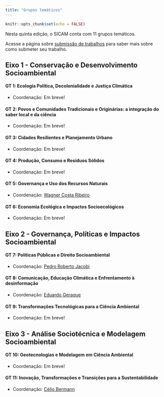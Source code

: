 ```yaml
---
title: "Grupos temáticos"
---
```


```r
knitr::opts_chunk$set(echo = FALSE)
```

<link rel="stylesheet" href="https://cdn.jsdelivr.net/gh/jpswalsh/academicons@1/css/academicons.min.css">

Nesta quinta edição, o SICAM conta com 11 grupos temáticos.

Acesse a página sobre [submissão de trabalhos](submissao.qmd) para saber mais sobre como submeter seu trabalho.

## Eixo 1 - Conservação e Desenvolvimento Socioambiental

#### GT 1: Ecologia Política, Decolonialidade e Justiça Climática

-   Coordenação: Em breve!

#### GT 2: Povos e Comunidades Tradicionais e Originárias: a integração do saber local e da ciência

-   Coordenação: Em breve!

#### GT 3: Cidades Resilientes e Planejamento Urbano

-   Coordenação: Em breve!

#### GT 4: Produção, Consumo e Resíduos Sólidos

-   Coordenação: Em breve!

#### GT 5: Governança e Uso dos Recursos Naturais

-   Coordenação: [Wagner Costa Ribeiro](http://lattes.cnpq.br/2562793611808071)

#### GT 6: Economia Ecológica e Impactos Socioecológicos

-   Coordenação: Em breve!

## Eixo 2 - Governança, Políticas e Impactos Socioambiental

#### GT 7: Políticas Públicas e Direito Socioambiental

-   Coordenação: [Pedro Roberto Jacobi](http://lattes.cnpq.br/6799067928413168)

#### GT 8: Comunicação, Educação Climática e Enfrentamento à desinformação

-   Coordenação: [Eduardo Geraque](http://lattes.cnpq.br/7131696220835072)

#### GT 9: Transformações Tecnológicas para a Ciência Ambiental

-   Coordenação: Em breve!

## Eixo 3 - Análise Sociotécnica e Modelagem Socioambiental

#### GT 10: Geotecnologias e Modelagem em Ciência Ambiental

-   Coordenação: Em breve!

#### GT 11: Inovação, Transformações e Transições para a Sustentabilidade

-   Coordenação: [Célio Bermann](http://lattes.cnpq.br/4429686299726303)
